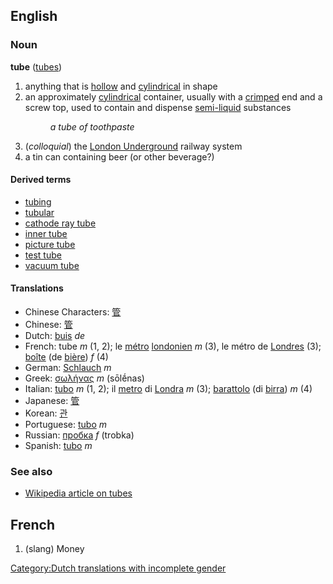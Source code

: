 ==English==
===Noun===
'''tube''' ([[tubes]])

#anything that is [[hollow]] and [[cylindrical]] in shape
#an approximately [[cylindrical]] container, usually with a [[crimped]] end and a screw top, used to contain and dispense [[semi-liquid]] substances
#:''a tube of toothpaste''
#(''colloquial'') the [[London Underground]] railway system
#a tin can containing beer (or other beverage?)

====Derived terms====
*[[tubing]]
*[[tubular]]
*[[cathode ray tube]]
*[[inner tube]]
*[[picture tube]]
*[[test tube]]
*[[vacuum tube]]

====Translations====
*Chinese Characters: [[管]]
*Chinese: [[管]]
*Dutch: [[buis]] ''de'' [[Category:Dutch translations with incomplete gender]]
*French: tube ''m'' (1, 2); le [[métro]] [[londonien]] ''m'' (3), le métro de [[Londres]] (3); [[boîte]] (de [[bière]]) ''f'' (4)
*German: [[Schlauch]] ''m''
*Greek: [[σωλήνας]] ''m'' (sōlḗnas)
*Italian: [[tubo]] ''m'' (1, 2); il [[metro]] di [[Londra]] ''m'' (3); [[barattolo]] (di [[birra]]) ''m'' (4)
*Japanese: [[管]]
*Korean: [[관]]
*Portuguese: [[tubo]] ''m''
*Russian: [[пробка]] ''f'' (trobka)
*Spanish: [[tubo]] ''m''

===See also===
*[[w:Tube|Wikipedia article on tubes]]
==French==
# (slang) Money